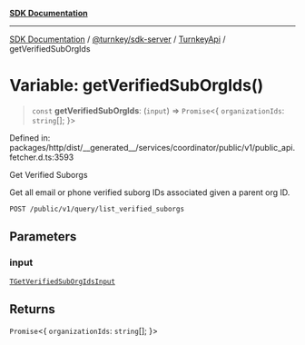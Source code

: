 [**SDK Documentation**](../../../../../README.mdx)

***

[SDK Documentation](../../../../../packages.mdx) / [@turnkey/sdk-server](../../../README.mdx) / [TurnkeyApi](../README.mdx) / getVerifiedSubOrgIds

# Variable: getVerifiedSubOrgIds()

> `const` **getVerifiedSubOrgIds**: (`input`) => `Promise`\<\{ `organizationIds`: `string`[]; \}\>

Defined in: packages/http/dist/\_\_generated\_\_/services/coordinator/public/v1/public\_api.fetcher.d.ts:3593

Get Verified Suborgs

Get all email or phone verified suborg IDs associated given a parent org ID.

`POST /public/v1/query/list_verified_suborgs`

## Parameters

### input

[`TGetVerifiedSubOrgIdsInput`](../type-aliases/TGetVerifiedSubOrgIdsInput.mdx)

## Returns

`Promise`\<\{ `organizationIds`: `string`[]; \}\>
